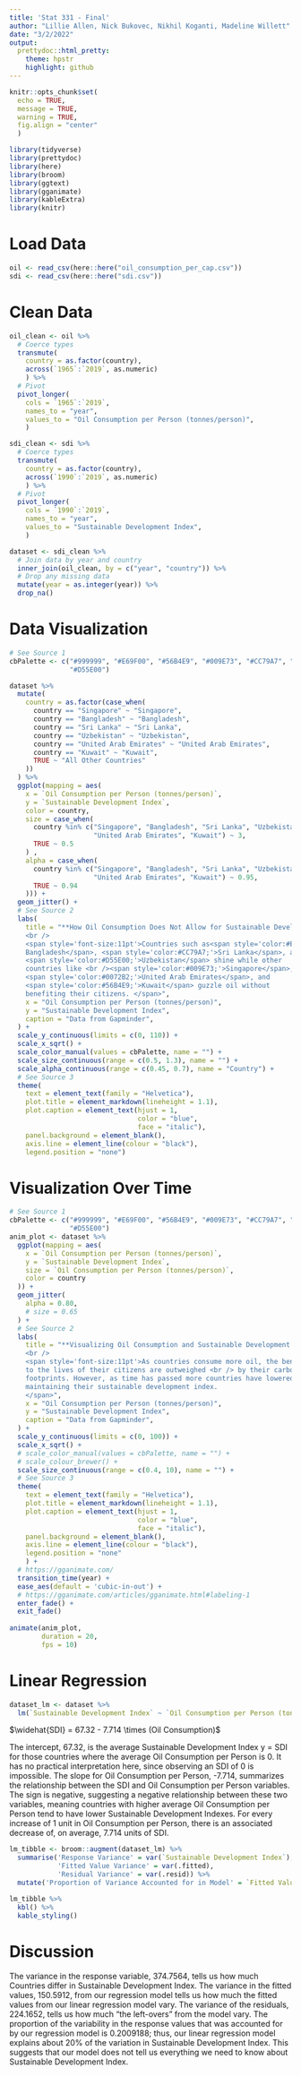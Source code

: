 ```yaml
---
title: 'Stat 331 - Final'
author: "Lillie Allen, Nick Bukovec, Nikhil Koganti, Madeline Willett"
date: "3/2/2022"
output:
  prettydoc::html_pretty:
    theme: hpstr
    highlight: github
---
```


```r
knitr::opts_chunk$set(
  echo = TRUE, 
  message = TRUE, 
  warning = TRUE, 
  fig.align = "center"
  )

```

```r
library(tidyverse)
library(prettydoc)
library(here)
library(broom)
library(ggtext)
library(gganimate)
library(kableExtra)
library(knitr)
```

# Load Data

```r
oil <- read_csv(here::here("oil_consumption_per_cap.csv"))
sdi <- read_csv(here::here("sdi.csv"))
```

# Clean Data

```r
oil_clean <- oil %>%
  # Coerce types
  transmute(
    country = as.factor(country),
    across(`1965`:`2019`, as.numeric)
    ) %>% 
  # Pivot 
  pivot_longer(
    cols = `1965`:`2019`, 
    names_to = "year",
    values_to = "Oil Consumption per Person (tonnes/person)",
    )

sdi_clean <- sdi %>% 
  # Coerce types
  transmute(
    country = as.factor(country),
    across(`1990`:`2019`, as.numeric)
    ) %>% 
  # Pivot
  pivot_longer(
    cols = `1990`:`2019`, 
    names_to = "year",
    values_to = "Sustainable Development Index",
    ) 

dataset <- sdi_clean %>% 
  # Join data by year and country
  inner_join(oil_clean, by = c("year", "country")) %>% 
  # Drop any missing data
  mutate(year = as.integer(year)) %>% 
  drop_na()
```

# Data Visualization

```r
# See Source 1
cbPalette <- c("#999999", "#E69F00", "#56B4E9", "#009E73", "#CC79A7", "#0072B2",
               "#D55E00")

dataset %>%
  mutate(
    country = as.factor(case_when(
      country == "Singapore" ~ "Singapore",
      country == "Bangladesh" ~ "Bangladesh",
      country == "Sri Lanka" ~ "Sri Lanka",
      country == "Uzbekistan" ~ "Uzbekistan",
      country == "United Arab Emirates" ~ "United Arab Emirates",
      country == "Kuwait" ~ "Kuwait",
      TRUE ~ "All Other Countries"
    ))
  ) %>% 
  ggplot(mapping = aes(
    x = `Oil Consumption per Person (tonnes/person)`, 
    y = `Sustainable Development Index`,
    color = country,
    size = case_when(
      country %in% c("Singapore", "Bangladesh", "Sri Lanka", "Uzbekistan", 
                     "United Arab Emirates", "Kuwait") ~ 3,
      TRUE ~ 0.5
    ) ,
    alpha = case_when(
      country %in% c("Singapore", "Bangladesh", "Sri Lanka", "Uzbekistan", 
                     "United Arab Emirates", "Kuwait") ~ 0.95,
      TRUE ~ 0.94
    ))) + 
  geom_jitter() +
  # See Source 2
  labs(
    title = "**How Oil Consumption Does Not Allow for Sustainable Development** 
    <br />
    <span style='font-size:11pt'>Countries such as<span style='color:#E69F00;'>
    Bangladesh</span>, <span style='color:#CC79A7;'>Sri Lanka</span>, and 
    <span style='color:#D55E00;'>Uzbekistan</span> shine while other 
    countries like <br /><span style='color:#009E73;'>Singapore</span>, the 
    <span style='color:#0072B2;'>United Arab Emirates</span>, and 
    <span style='color:#56B4E9;'>Kuwait</span> guzzle oil without 
    benefiting their citizens. </span>",
    x = "Oil Consumption per Person (tonnes/person)",
    y = "Sustainable Development Index",
    caption = "Data from Gapminder",
  ) +
  scale_y_continuous(limits = c(0, 110)) +
  scale_x_sqrt() +
  scale_color_manual(values = cbPalette, name = "") +
  scale_size_continuous(range = c(0.5, 1.3), name = "") +
  scale_alpha_continuous(range = c(0.45, 0.7), name = "Country") +
  # See Source 3
  theme(
    text = element_text(family = "Helvetica"),
    plot.title = element_markdown(lineheight = 1.1),
    plot.caption = element_text(hjust = 1, 
                                color = "blue", 
                                face = "italic"),
    panel.background = element_blank(),
    axis.line = element_line(colour = "black"),
    legend.position = "none")

```
 
# Visualization Over Time

```r
# See Source 1
cbPalette <- c("#999999", "#E69F00", "#56B4E9", "#009E73", "#CC79A7", "#0072B2",
               "#D55E00")
anim_plot <- dataset %>%
  ggplot(mapping = aes(
    x = `Oil Consumption per Person (tonnes/person)`, 
    y = `Sustainable Development Index`,
    size = `Oil Consumption per Person (tonnes/person)`,
    color = country
  )) +
  geom_jitter(
    alpha = 0.80,
    # size = 0.65
  ) +
  # See Source 2
  labs(
    title = "**Visualizing Oil Consumption and Sustainable Development ({frame_time})** 
    <br />
    <span style='font-size:11pt'>As countries consume more oil, the benefits
    to the lives of their citizens are outweighed <br /> by their carbon 
    footprints. However, as time has passed more countries have lowered their <br/>oil consumption while
    maintaining their sustainable development index.
    </span>",
    x = "Oil Consumption per Person (tonnes/person)",
    y = "Sustainable Development Index",
    caption = "Data from Gapminder",
  ) +
  scale_y_continuous(limits = c(0, 100)) +
  scale_x_sqrt() +
  # scale_color_manual(values = cbPalette, name = "") +
  # scale_colour_brewer() +
  scale_size_continuous(range = c(0.4, 10), name = "") +
  # See Source 3
  theme(
    text = element_text(family = "Helvetica"),
    plot.title = element_markdown(lineheight = 1.1),
    plot.caption = element_text(hjust = 1, 
                                color = "blue", 
                                face = "italic"),
    panel.background = element_blank(),
    axis.line = element_line(colour = "black"),
    legend.position = "none"
    ) +
  # https://gganimate.com/
  transition_time(year) +
  ease_aes(default = 'cubic-in-out') +
  # https://gganimate.com/articles/gganimate.html#labeling-1
  enter_fade() +
  exit_fade()
  
animate(anim_plot,
        duration = 20,
        fps = 10)

```

# Linear Regression

```r
dataset_lm <- dataset %>%
  lm(`Sustainable Development Index` ~ `Oil Consumption per Person (tonnes/person)`, data = .)
```

$\widehat{SDI} = 67.32 - 7.714 \times (Oil Consumption)$

The intercept, 67.32, is the average Sustainable Development Index y = SDI for those countries where the average Oil Consumption per Person is 0. It has no practical interpretation here, since observing an SDI of 0 is impossible. The slope for Oil Consumption per Person, -7.714, summarizes the relationship between the SDI and Oil Consumption per Person variables. The sign is negative, suggesting a negative relationship between these two variables, meaning countries with higher average Oil Consumption per Person tend to have lower Sustainable Development Indexes. For every increase of 1 unit in Oil Consumption per Person, there is an associated decrease of, on average, 7.714 units of SDI.

```r
lm_tibble <- broom::augment(dataset_lm) %>% 
  summarise('Response Variance' = var(`Sustainable Development Index`),
            'Fitted Value Variance' = var(.fitted),
            'Residual Variance' = var(.resid)) %>% 
  mutate('Proportion of Variance Accounted for in Model' = `Fitted Value Variance` / (`Response Variance` + `Fitted Value Variance` + `Residual Variance`))
```

```r
lm_tibble %>%
  kbl() %>%
  kable_styling()
```

# Discussion
The variance in the response variable, 374.7564, tells us how much Countries differ in Sustainable Development Index. The variance in the fitted values, 150.5912, from our regression model tells us how much the fitted values from our linear regression model vary. The variance of the residuals, 224.1652, tells us how much “the left-overs” from the model vary. The proportion of the variability in the response values that was accounted for by our regression model is 0.2009188; thus, our linear regression model explains about 20% of the variation in Sustainable Development Index. This suggests that our model does not tell us everything we need to know about Sustainable Development Index.
